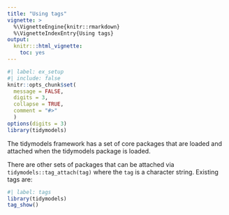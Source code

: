 ```yaml
---
title: "Using tags"
vignette: >
  %\VignetteEngine{knitr::rmarkdown}
  %\VignetteIndexEntry{Using tags}
output:
  knitr:::html_vignette:
    toc: yes
---
```


```r
#| label: ex_setup
#| include: false
knitr::opts_chunk$set(
  message = FALSE,
  digits = 3,
  collapse = TRUE,
  comment = "#>"
  )
options(digits = 3)
library(tidymodels)
```

The tidymodels framework has a set of core packages that are loaded and attached when the tidymodels package is loaded. 

There are other sets of packages that can be attached via `tidymodels::tag_attach(tag)` where the `tag` is a character string. Existing tags are:

```r
#| label: tags
library(tidymodels)
tag_show()
```

 
